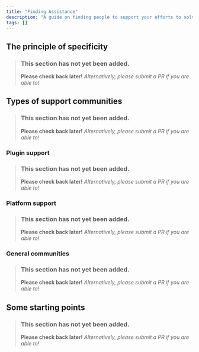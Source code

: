 ```yaml
---
title: "Finding Assistance"
description: "A guide on finding people to support your efforts to solve server problems."
tags: []
---
```


## The principle of specificity
> ### This section has not yet been added.
> **Please check back later!** *Alternatively, please submit a PR if you are able to!*
<v comment="Ask in the most specific place applicable to the question. Go up from there." />

## Types of support communities
> ### This section has not yet been added.
> **Please check back later!** *Alternatively, please submit a PR if you are able to!*
<v comment="Steps on the specificity ladder" />

### Plugin support
> ### This section has not yet been added.
> **Please check back later!** *Alternatively, please submit a PR if you are able to!*
<v comment="Ask the dev for support with their plugin before asking the paper discord. Google to find how the dev wants people to get support." />

### Platform support
> ### This section has not yet been added.
> **Please check back later!** *Alternatively, please submit a PR if you are able to!*
<v comment="Ask platforms before general topic discords. Most platforms have support platforms." />

### General communities
> ### This section has not yet been added.
> **Please check back later!** *Alternatively, please submit a PR if you are able to!*
<v comment="These exist and can be useful." />

## Some starting points
> ### This section has not yet been added.
> **Please check back later!** *Alternatively, please submit a PR if you are able to!*
<v comment="Links to the major platforms discords, support servers for the major plugins. Also general communities like legacy, modded, syscraft, etc." />